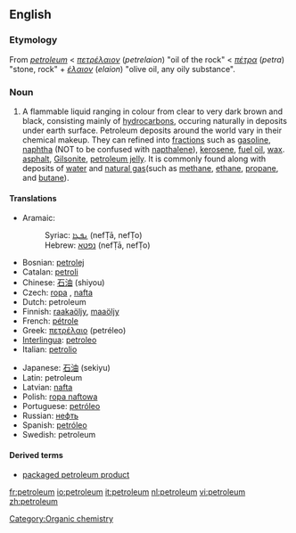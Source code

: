 ==English==
{{wikipedia}}

===Etymology===
From {{ML.}} ''[[petroleum]]'' < {{Gr.}} ''[[πετρέλαιον]]'' (''petrelaion'') "oil of the rock" < {{AGr.}} ''[[πέτρα]]'' (''petra'') "stone, rock" + ''[[έλαιον]]'' (''elaion'') "olive oil, any oily substance".

===Noun===
{{en-noun}}

# A flammable liquid ranging in colour from clear to very dark brown and black, consisting mainly of [[hydrocarbon]]s, occuring naturally in deposits under earth surface. Petroleum deposits around the world vary in their chemical makeup. They can refined into [[fractions]] such as [[gasoline]], [[naphtha]] (NOT to be confused with [[napthalene]]), [[kerosene]], [[fuel oil]], [[wax]]. [[asphalt]], [[Gilsonite]], [[petroleum jelly]]. It is commonly found along with deposits of [[water]] and [[natural gas]](such as [[methane]], [[ethane]], [[propane]], and [[butane]]).

====Translations====
{{trans-top|petroleum}}
*Aramaic:
*:Syriac: [[ܢܦܛܐ]] (nefṬā, nefṬo) {{m}}
*:Hebrew: [[נפטא]] (nefṬā, nefṬo) {{m}}
*Bosnian: [[petrolej]]
*Catalan: [[petroli]]
*Chinese: [[石油]] (shiyou)
*Czech: [[ropa]] {{f}}, [[nafta]] {{f}}
*Dutch: petroleum {{m}}
*Finnish: [[raakaöljy]], [[maaöljy]]
*French: [[pétrole]] {{m}}
*Greek: [[πετρέλαιο]] (petréleo)
*[[Interlingua]]: [[petroleo]]
*Italian: [[petrolio]] {{m}}
{{trans-mid}}
*Japanese: [[石油]] (sekiyu)
*Latin: petroleum
*Latvian: [[nafta]] {{f}}
*Polish: [[ropa naftowa]] {{f}}
*Portuguese: [[petróleo]] {{m}}
*Russian: [[нефть]] {{f}}
*Spanish: [[petróleo]] {{m}}
*Swedish: petroleum {{n}}
{{trans-bottom}}

====Derived terms====
*[[packaged petroleum product]]

[[Category:Organic chemistry]]

[[fr:petroleum]]
[[io:petroleum]]
[[it:petroleum]]
[[nl:petroleum]]
[[vi:petroleum]]
[[zh:petroleum]]